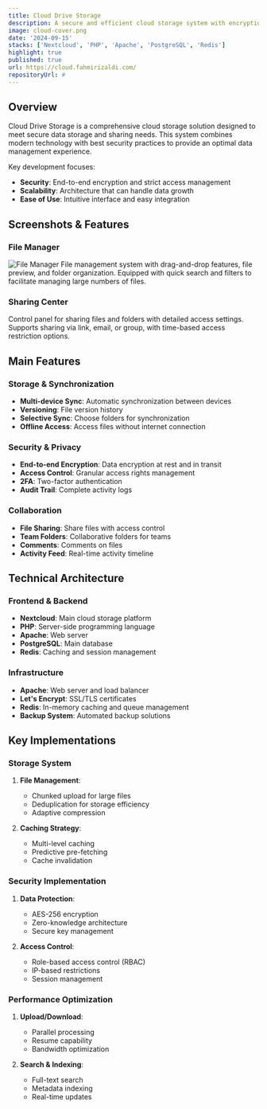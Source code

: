 ```yaml
---
title: Cloud Drive Storage
description: A secure and efficient cloud storage system with encryption features, user access management, and multi-platform integration for optimal data management.
image: cloud-cover.png
date: '2024-09-15'
stacks: ['Nextcloud', 'PHP', 'Apache', 'PostgreSQL', 'Redis']
highlight: true
published: true
url: https://cloud.fahmirizaldi.com/
repositoryUrl: #
---
```


## Overview

Cloud Drive Storage is a comprehensive cloud storage solution designed to meet secure data storage and sharing needs. This system combines modern technology with best security practices to provide an optimal data management experience.

Key development focuses:
- **Security**: End-to-end encryption and strict access management
- **Scalability**: Architecture that can handle data growth
- **Ease of Use**: Intuitive interface and easy integration

## Screenshots & Features

### File Manager
![File Manager](/media/projects/cloud-files.png)
File management system with drag-and-drop features, file preview, and folder organization. Equipped with quick search and filters to facilitate managing large numbers of files.

### Sharing Center
Control panel for sharing files and folders with detailed access settings. Supports sharing via link, email, or group, with time-based access restriction options.

## Main Features

### Storage & Synchronization
- **Multi-device Sync**: Automatic synchronization between devices
- **Versioning**: File version history
- **Selective Sync**: Choose folders for synchronization
- **Offline Access**: Access files without internet connection

### Security & Privacy
- **End-to-end Encryption**: Data encryption at rest and in transit
- **Access Control**: Granular access rights management
- **2FA**: Two-factor authentication
- **Audit Trail**: Complete activity logs

### Collaboration
- **File Sharing**: Share files with access control
- **Team Folders**: Collaborative folders for teams
- **Comments**: Comments on files
- **Activity Feed**: Real-time activity timeline

## Technical Architecture

### Frontend & Backend
- **Nextcloud**: Main cloud storage platform
- **PHP**: Server-side programming language
- **Apache**: Web server
- **PostgreSQL**: Main database
- **Redis**: Caching and session management

### Infrastructure
- **Apache**: Web server and load balancer
- **Let's Encrypt**: SSL/TLS certificates
- **Redis**: In-memory caching and queue management
- **Backup System**: Automated backup solutions

## Key Implementations

### Storage System
1. **File Management**:
   - Chunked upload for large files
   - Deduplication for storage efficiency
   - Adaptive compression

2. **Caching Strategy**:
   - Multi-level caching
   - Predictive pre-fetching
   - Cache invalidation

### Security Implementation
1. **Data Protection**:
   - AES-256 encryption
   - Zero-knowledge architecture
   - Secure key management

2. **Access Control**:
   - Role-based access control (RBAC)
   - IP-based restrictions
   - Session management

### Performance Optimization
1. **Upload/Download**:
   - Parallel processing
   - Resume capability
   - Bandwidth optimization

2. **Search & Indexing**:
   - Full-text search
   - Metadata indexing
   - Real-time updates
